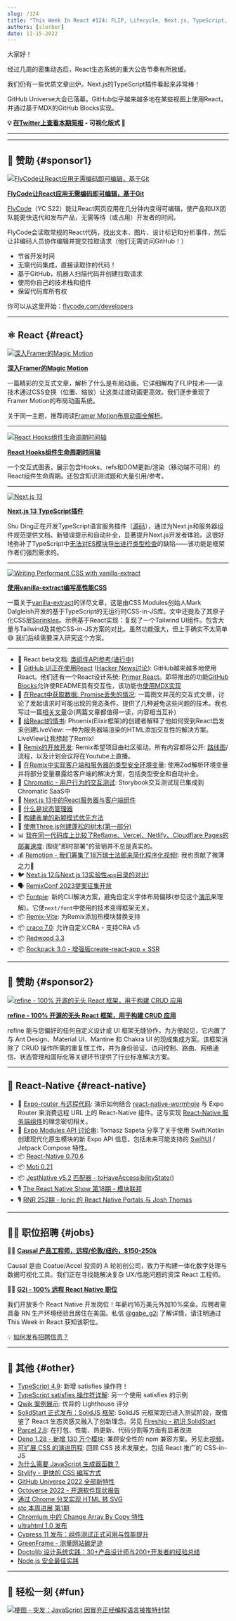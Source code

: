 ```yaml
---
slug: /124
title: "This Week In React #124: FLIP, Lifecycle, Next.js, TypeScript, Vanilla-Extract, LiveView, Remix, GitHub, Race Conditions, Fontpie, Remotion..."
authors: [slorber]
date: 11-15-2022
---
```


大家好！

经过几周的密集动态后，React生态系统的重大公告节奏有所放缓。

我们仍有一些优质文章出炉。Next.js的TypeScript插件看起来非常棒！

GitHub Universe大会已落幕。GitHub似乎越来越多地在某些视图上使用React，并通过基于MDX的GitHub Blocks实现。

<!-- truncate -->

**💡 [在Twitter上查看本期简报](https://slo.im/thread) - 可视化版式 🎨**

---


<Support />

---

## 💸 赞助 {#sponsor1}

[![FlyCode让React应用无需编码即可编辑，基于Git](/emails/issues/124/flycode.jpg)](https://bit.ly/3UPwAoJ)

**[FlyCode让React应用无需编码即可编辑，基于Git](https://bit.ly/3UPwAoJ)**

[FlyCode](https://bit.ly/3wWSi00)（YC S22）能让React网页应用在几分钟内变得可编辑，使产品和UX团队能更快迭代和发布产品，无需等待（或占用）开发者的时间。

FlyCode会读取常规的React代码，找出文本、图片、设计标记和分析事件，然后让非编码人员协作编辑并提交拉取请求（他们无需访问GitHub！）

- 节省开发时间
- 无需代码集成，直接读取你的代码！
- 基于GitHub，机器人扫描代码并创建拉取请求
- 使用你自己的技术栈和组件
- 保留代码库所有权

你可以从这里开始：[flycode.com/developers](https://www.flycode.com/developers)

---

## ⚛️ React {#react}

[![深入Framer的Magic Motion](/emails/issues/124/framer-motion.png)](https://www.nan.fyi/magic-motion)

**[深入Framer的Magic Motion](https://www.nan.fyi/magic-motion)**

一篇精彩的交互式文章，解析了什么是布局动画。它详细解构了FLIP技术——该技术通过CSS变换（位置、缩放）让这类过渡动画更高效。我们逐步重现了Framer Motion的布局动画系统。

关于同一主题，推荐阅读[Framer Motion布局动画全解析](https://blog.maximeheckel.com/posts/framer-motion-layout-animations/)。

---

[![React Hooks组件生命周期时间轴](/emails/issues/124/timeline.jpg)](https://julesblom.com/writing/react-hook-component-timeline)

**[React Hooks组件生命周期时间轴](https://julesblom.com/writing/react-hook-component-timeline)**

一个交互式图表，展示包含Hooks、refs和DOM更新/渲染（移动端不可用）的React组件生命周期。还包含知识测试题和大量引用/参考。

---

[![Next.js 13](/emails/issues/124/nextjs13ts.jpg)](https://twitter.com/delba_oliveira/status/1592209522281439232)

**[Next.js 13 TypeScript插件](https://twitter.com/delba_oliveira/status/1592209522281439232)**

Shu Ding正在开发TypeScript语言服务插件（[源码](https://github.com/vercel/next.js/blob/canary/packages/next/server/next-typescript.ts)），通过为Next.js和服务器组件规范提供文档、新错误提示和自动补全，显著提升Next.js开发者体验。这很好地弥补了TypeScript中[无法对ES模块导出进行类型检查](https://github.com/microsoft/TypeScript/issues/38511)的缺陷——该功能是框架作者们强烈需求的。

---

[![Writing Performant CSS with vanilla-extract](/emails/issues/124/vanilla-extract.png)](https://www.lekoarts.de/javascript/writing-performant-css-with-vanilla-extract)

**[使用vanilla-extract编写高性能CSS](https://www.lekoarts.de/javascript/writing-performant-css-with-vanilla-extract)**

一篇关于[vanilla-extract](https://vanilla-extract.style/)的详尽文章，这是由CSS Modules创始人Mark Dalgleish开发的基于TypeScript的无运行时CSS-in-JS库。文中还提及了其原子化CSS层[Sprinkles](https://vanilla-extract.style/documentation/packages/sprinkles/)。示例基于React实现：复现了一个Tailwind UI组件。包含大量与Tailwind及其他CSS-in-JS方案的对比。虽然功能强大，但上手确实不太简单😅 我们后续需要深入研究这个方案。

---

- 📖 React beta文档: [类组件API参考(进行中)](https://twitter.com/dan_abramov/status/1592262830304251908)
- 🐙 [GitHub UI正在使用React](https://twitter.com/rauchg/status/1591464351990697984) ([Hacker News讨论](https://news.ycombinator.com/item?id=33576722)): GitHub越来越多地使用React。他们还有一个React设计系统: [Primer React](https://primer.style/react/)。即将推出的功能[GitHub Blocks](https://blocks.githubnext.com/)允许使README具有交互性，该功能也[使用MDX实现](https://twitter.com/idangazit/status/1590726137638195200)
- 📜 [在React中获取数据: Promise丢失的情况](https://www.developerway.com/posts/fetching-in-react-lost-promises): 一篇图文并茂的交互式文章，讨论了发起请求时可能出现的竞态条件。提供了几种避免这些问题的技术。我也写过一篇[相关文章](https://sebastienlorber.com/handling-api-request-race-conditions-in-react)😜(两篇文章都值得一读，内容相当互补)
- 📜 [给React的情书](https://fly.io/blog/love-letter-react/): Phoenix(Elixir框架)的创建者解释了他如何受到React启发来创建LiveView: 一种为服务器端渲染的HTML添加交互性的解决方案。LiveView让我想起了Remix!
- 📜 [Remix的开放开发](https://remix.run/blog/open-development): Remix希望项目由社区驱动。所有内容都将公开: [路线图](https://github.com/orgs/remix-run/projects/5/views/1)/流程，以及计划会议将在Youtube上直播。
- 📜 [在Remix中实现客户端和服务器的类型安全环境变量](https://dev.to/gugaguichard/type-safe-environment-variables-on-both-client-and-server-with-remix-54l5): 使用Zod解析环境变量并将部分变量暴露给客户端的解决方案，包括类型安全和自动补全。
- 📜 [Chromatic - 用户行为的交互测试](https://www.chromatic.com/blog/interaction-tests-for-user-behavior/): Storybook交互测试现已集成到Chromatic SaaS中
- 📜 [Next.js 13中的React服务器与客户端组件](https://kulkarniankita.com/react/react-server-client-components)
- 📜 [什么是状态管理器](https://www.reatom.dev/general/what-is-state-manager)
- 📜 [构建表单的新颖模式优先方法](https://www.vazco.eu/blog/a-novel-schema-first-approach-to-building-forms)
- 📜 [使用Three.js创建蓬松的树木(第一部分)](https://douges.dev/blog/threejs-trees-1)
- 📊 [我在同一代码库上比较了Reflame、Vercel、Netlify、Cloudflare Pages的部署速度](https://blog.reflame.app/i-compared-deploy-speeds-for-reflame-vercel-netlify-cloudflare-pages-on-the-same-repo): 围绕"即时部署"的营销并不总是真实的。
- 💰 [Remotion - 我们筹集了18万瑞士法郎来简化程序化视频!](https://www.remotion.dev/blog/seed-funding): 我也贡献了微薄之力🤭
- 🐦 [Next.js 12与Next.js 13实验性`app`目录的对比!](https://twitter.com/lydiahallie/status/1591120215189749760)
- 🗣 [RemixConf 2023提案征集开放](https://twitter.com/remix_run/status/1590513919902507008)
- 📦 [Fontpie](https://github.com/pixel-point/fontpie): 新的CLI解决方案，避免自定义字体布局偏移(参见这个[演示](https://twitter.com/alex_barashkov/status/1590329974409469952)来理解)。它使`next/font`中使用的技术变得框架无关。
- 📦 [Remix-Vite](https://github.com/sudomf/remix-vite): 为Remix添加热模块替换支持
- 📦 [craco 7.0](https://github.com/dilanx/craco/releases/tag/v7.0.0): 允许自定义CRA - 支持CRA v5
- 📦 [Redwood 3.3](https://github.com/redwoodjs/redwood/releases/tag/v3.3.0)
- 📦 [Rockpack 3.0 - 增强版create-react-app + SSR](https://github.com/AlexSergey/rockpack)

<SubscribeFormEmbed />

---

## 💸 赞助 {#sponsor2}

[![refine - 100% 开源的无头 React 框架，用于构建 CRUD 应用](/emails/issues/124/refine.jpg)](https://s.refine.dev/github)

**[refine - 100% 开源的无头 React 框架，用于构建 CRUD 应用](https://s.refine.dev/github)**

refine 能与您偏好的任何自定义设计或 UI 框架无缝协作。为方便起见，它内置了与 Ant Design、Material UI、Mantine 和 Chakra UI 的现成集成方案。该框架消除了 CRUD 操作所需的重复性工作，并为身份验证、访问控制、路由、网络通信、状态管理和国际化等关键环节提供了行业标准解决方案。

---

## 📱 React-Native {#react-native}

- 📜 [Expo-router 与远程代码](https://medium.com/@dan_tamas/expo-router-and-remote-code-e49f31a33b73): 演示如何结合 [react-native-wormhole](https://github.com/cawfree/react-native-wormhole) 与 Expo Router 来消费远程 URL 上的 React-Native 组件。这与实现 [React-Native 服务端组件](https://twitter.com/Baconbrix/status/1585058874864062466)的理念密切相关。
- 🧵 [Expo Modules API 讨论串](https://twitter.com/tsapeta/status/1590353202402115584): Tomasz Sapeta 分享了关于使用 Swift/Kotlin 创建现代化原生模块的新 Expo API 信息，包括未来可能支持的 [SwiftUI](https://twitter.com/tsapeta/status/1591003968649728001) / Jetpack Compose 特性。
- 📦 [React-Native 0.70.6](https://twitter.com/CipolleschiR/status/1592573159215337472)
- 📦 [Moti 0.21](https://twitter.com/FernandoTheRojo/status/1592264186960257027)
- 📦 [JestNative v5.2 匹配器 - toHaveAccessibilityState()](https://twitter.com/mdj_dev/status/1590724369835524096)
- 🎙️ [The React Native Show 第18期 - 模块联邦](https://www.callstack.com/podcasts/module-federation)
- 🎙️ [RNR 252期 - Ionic 的 React Native Portals 与 Josh Thomas](https://reactnativeradio.com/episodes/rnr-252-ionics-react-native-portals-with-josh-thomas)

---

## 🧑‍💻 职位招聘 {#jobs}

🧑‍💼 [**Causal 产品工程师，远程/伦敦/纽约，$150-250k**](https://jobs.lever.co/causal-app/4acaafbe-ef3d-45a6-bbe6-687c022d727c?lever-origin=applied&lever-source%5B%5D=thisweekinreact.com)

Causal 是由 Coatue/Accel 投资的 A 轮初创公司，致力于构建一体化数字处理与数据可视化工具。我们正在寻找能解决复杂 UX/性能问题的资深 React 工程师。

🧑‍💼 [**G2i - 100% 远程 React Native 职位**](https://twitter.com/gabe_g2i/status/1563204813881425926?s=20&t=ArRLC77BpRwXXCdx8fnUqw)

我们开放多个 React Native 开发岗位！年薪约16万美元外加10%奖金。应聘者需具备 RN 生产环境经验且居住在美国。私信 [@gabe_g2i](https://twitter.com/gabe_g2i) 了解详情，请注明通过 This Week in React 获知该职位。

💡 [如何发布招聘信息？](https://thisweekinreact.com/sponsor)

---

## 🔀 其他 {#other}

- [TypeScript 4.9](https://devblogs.microsoft.com/typescript/announcing-typescript-4-9/): 新增 satisfies 操作符！
- [TypeScript satisfies 操作符详解](https://tomdohnal.com/posts/typescript-satisfies-keyword): 另一个使用 satisfies 的示例
- [Qwik 案例展示](https://qwik.builder.io/showcase/): 优异的 Lighthouse 评分
- [SolidStart 正式发布：SolidJS 框架](https://www.solidjs.com/blog/introducing-solidstart): SolidJS 元框架现已进入测试阶段，既借鉴了 React 生态灵感又融入了创新理念。另见 [Fireship - 初识 SolidStart](https://www.youtube.com/watch?v=DVWu2b7mvFg)
- [Parcel 2.8](https://twitter.com/devongovett/status/1590378157747875840): 在打包、性能、热更新、代码分割等方面有显著改进
- [Deno 1.28 - 新增 130 万个模块](https://deno.com/blog/v1.28): 兼顾安全性的 npm 兼容方案。另见此[视频](https://twitter.com/deno_land/status/1592274094963462144)。
- [可扩展 CSS 的演进历程](https://frontendmastery.com/posts/the-evolution-of-scalable-css/): 回顾 CSS 技术发展史，包括 React 推广的 CSS-in-JS
- [为什么需要 JavaScript 生成器函数？](https://jrsinclair.com/articles/2022/why-would-anyone-need-javascript-generator-functions/)
- [Stylify - 更快的 CSS 编写方式](https://stylifycss.com/)
- [GitHub Universe 2022 全部新特性](https://github.blog/2022-11-09-everything-new-from-github-universe-2022/)
- [Octoverse 2022 - 开源软件现状报告](https://octoverse.github.com/)
- [通过 Chrome 分叉实现 HTML 转 SVG](https://fathy.fr/html2svg)
- [stc 本周进展 第1期](https://kdy1.dev/posts/2022/11/stc-update-1)
- [Chromium 中的 Change Array By Copy 特性](https://twitter.com/robpalmer2/status/1591174422802890754)
- [ultrahtml 1.0 发布](https://github.com/natemoo-re/ultrahtml)
- [Cypress 11 发布：组件测试正式可用与性能提升](https://www.cypress.io/blog/2022/11/08/announcing-cypress-11/)
- [GreenFrame - 测量网站碳足迹](https://marmelab.com/blog/2022/11/09/greenframe-open-source.html)
- [Doctolib 设计系统实践：30+产品设计师与200+开发者的经验总结](https://medium.com/doctolib/10-lessons-i-learned-owning-on-a-design-system-for-30-product-designers-and-200-developers-c2986e4dbb6f)
- [Node.js 安全最佳实践](https://nodejs.org/en/docs/guides/security/)

---

## 🤭 轻松一刻 {#fun}

[![梗图 - 突发：JavaScript 因冒充正经编程语言被推特封禁](/emails/issues/124/meme.png)](https://twitter.com/lukaseder/status/1590301562525876225)
